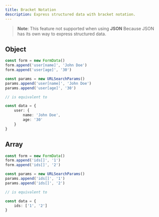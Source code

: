 ```yaml
---
title: Bracket Notation
description: Express structured data with bracket notation.
---
```


> **Note**: This feature not supported when using **JSON**
> Because JSON has its own way to express structured data.

## Object

```ts
const form = new FormData()
form.append('user[name]', 'John Doe')
form.append('user[age]', '30')

const params = new URLSearchParams()
params.append('user[name]', 'John Doe')
params.append('user[age]', '30')

// is equivalent to

const data = {
    user: {
        name: 'John Doe',
        age: '30'
    }
}
```

## Array

```ts
const form = new FormData()
form.append('ids[]', '1')
form.append('ids[]', '2')

const params = new URLSearchParams()
params.append('ids[]', '1')
params.append('ids[]', '2')

// is equivalent to

const data = {
    ids: ['1', '2']
}
```
